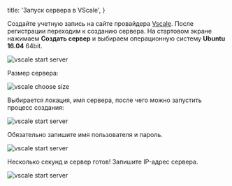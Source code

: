 
  title: 'Запуск сервера в VScale',
}

Создайте учетную запись на сайте провайдера [Vscale](https://vscale.io/?utm_source=rock.st).
После регистрации переходим к созданию сервера.
На стартовом экране нажимаем **Создать сервер** и выбираем операционную систему **Ubuntu 16.04** 64bit.

![vscale start server](/static/images/docs/setup/vscale_select_os.jpg)

Размер сервера:

![vscale choose size](/static/images/docs/setup/vscale_select_size.jpg)

Выбирается локация, имя сервера, после чего можно запустить процесс создания:

![vscale start server](/static/images/docs/setup/vscale_select_loc_name_create.jpg)

Обязательно запишите имя пользователя и пароль.

![vscale start server](/static/images/docs/setup/vscale_credentials.jpg)

Несколько секунд и сервер готов! Запишите IP-адрес сервера.

![vscale start server](/static/images/docs/setup/vscale_created.jpg)

<Footer/>

